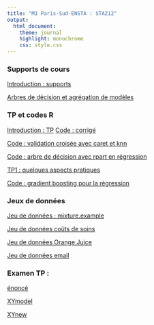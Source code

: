 ```yaml
---
title: "M1 Paris-Sud-ENSTA : STA212"
output:
  html_document:
    theme: journal
    highlight: monochrome
    css: style.css
---
```


### Supports de cours

[Introduction : supports](http://masedki.github.io/enseignements/sta212/intro_slides.pdf)

[Arbres de décision et agrégation de modèles](http://masedki.github.io/enseignements/pdfs/apprentissage/apprentissage.pdf)




### TP et codes R

[Introduction : TP](http://masedki.github.io/enseignements/sta212/tp_intro.pdf)
[Code : corrigé](http://masedki.github.io/enseignements/sta212/tp_intro.R)

[Code : validation croisée avec caret et knn](http://masedki.github.io/enseignements/sta212/crossvalidation_knn.R)

[Code : arbre de décision avec rpart en régression](http://masedki.github.io/enseignements/sta212/rpart_insurance.R)


[TP1 : quelques aspects pratiques](http://masedki.github.io/enseignements/sta212/tp1.pdf)

[Code : gradient boosting pour la régression](http://masedki.github.io/enseignements/sta212/gbm_assurance.R)

<!-- [Code : arbres de décision  pour la régression](http://masedki.github.io/enseignements/rcode/rpart_insurance.R) -->

<!-- [Code : arbres de décision  pour la classification et fôrets aléatoires](http://masedki.github.io/enseignements/rcode/rpart_pima.R) -->

<!-- [Code de la séance du 27/04/2020](http://masedki.github.io/enseignements/rcode/xgboost.R) -->

<!-- [TP : classification d'images](http://masedki.github.io/enseignements/sta212/mnist.pdf) -->
<!-- [Corrigé : séance du 04/05/2020](http://masedki.github.io/enseignements/rcode/tp_mnist.R) -->

<!-- [supports :  réseaux de neurones](http://masedki.github.io/enseignements/pdfs/apprentissage/nn.pdf) -->

### Jeux de données

[Jeu de données : mixture.example](http://masedki.github.io/enseignements/datasets/mixture_example.rda)

[Jeu de données coûts de soins](http://masedki.github.io/enseignements/datasets/insurance.rda) 

[Jeu de données Orange Juice](http://masedki.github.io/enseignements/sta212/oj.csv)

[Jeu de données email](http://masedki.github.io/enseignements/sta212/email.csv)

### Examen TP : 

[énoncé](http://masedki.github.io/enseignements/sta212/examtp22.pdf)

[XYmodel](http://masedki.github.io/enseignements/sta212/XYmodel.rda)

[XYnew](http://masedki.github.io/enseignements/sta212/XYnew.rda)
